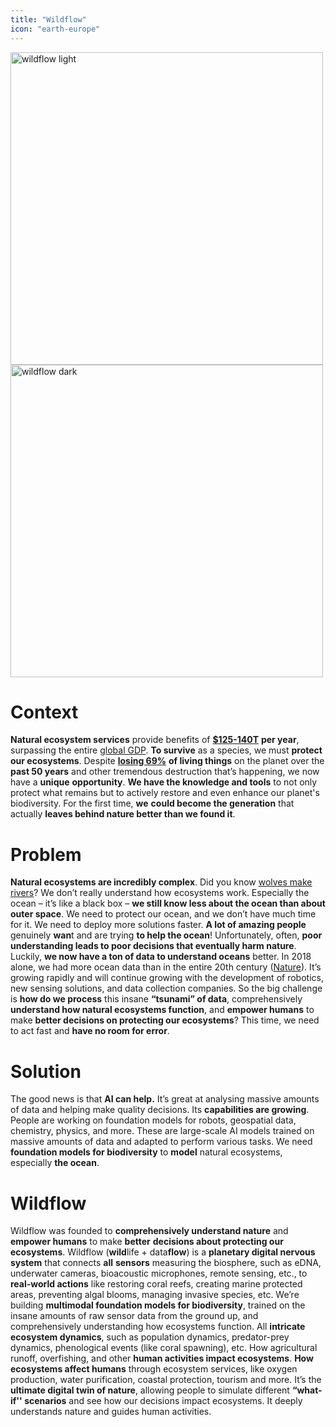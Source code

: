 ```yaml
---
title: "Wildflow"
icon: "earth-europe"
---
```


<img
  width="500"
  className="block dark:hidden"
  src="/images/hero-light.svg"
  alt="wildflow light"
/>
<img
  width="500"
  className="hidden dark:block"
  src="/images/hero-dark.svg"
  alt="wildflow dark"
/>

# Context

**Natural ecosystem services** provide benefits of [**$125-140T**](https://www.sciencedirect.com/science/article/abs/pii/S0959378014000685) **per year**, surpassing the entire [global GDP](https://www.statista.com/statistics/268750/global-gross-domestic-product-gdp). **To survive** as a species, we must **protect our ecosystems**. Despite [**losing 69%**](https://www.livingplanetindex.org/) **of living things** on the planet over the **past 50 years** and other tremendous destruction that’s happening, we now have a **unique** **opportunity**. **We have the knowledge and tools** to not only protect what remains but to actively restore and even enhance our planet's biodiversity. For the first time, **we** **could become the generation** that actually **leaves behind nature better than we found it**.

# Problem

**Natural ecosystems are incredibly complex**. Did you know [wolves make rivers](https://rewilding.academy/rewilding/how-wolves-change-rivers/)? We don’t really understand how ecosystems work. Especially the ocean – it’s like a black box – **we still know less about the ocean than about outer space**. We need to protect our ocean, and we don’t have much time for it. We need to deploy more solutions faster. **A lot of amazing people** genuinely **wan**t and are trying **to help the ocean**\! Unfortunately, often, **poor understanding leads to poor decisions that eventually harm nature**. Luckily, **we now have a ton of data to understand oceans** better. In 2018 alone, we had more ocean data than in the entire 20th century ([Nature](https://www.nature.com/articles/d41586-020-01668-z)). It’s growing rapidly and will continue growing with the development of robotics, new sensing solutions, and data collection companies. So the big challenge is **how do we process** this insane **“tsunami” of data**, comprehensively **understand how natural ecosystems function**, and **empower humans** to make **better decisions on protecting our ecosystems**? This time, we need to act fast and **have no room for error**.

# Solution

The good news is that **AI can help.** It’s great at analysing massive amounts of data and helping make quality decisions. Its **capabilities are growing**. People are working on foundation models for robots, geospatial data, chemistry, physics, and more. These are large-scale AI models trained on massive amounts of data and adapted to perform various tasks. We need **foundation models for biodiversity** to **model** natural ecosystems, especially **the ocean**.

# Wildflow

Wildflow was founded to **comprehensively understand nature** and **empower humans** to make **better** **decisions about protecting our ecosystems**. Wildflow (**wild**life \+ data**flow**) is a **planetary digital nervous system** that connects **all** **sensors** measuring the biosphere, such as eDNA, underwater cameras, bioacoustic microphones, remote sensing, etc., to **real-world actions** like restoring coral reefs, creating marine protected areas, preventing algal blooms, managing invasive species, etc. We’re building **multimodal foundation models for biodiversity**, trained on the insane amounts of raw sensor data from the ground up, and comprehensively understanding how ecosystems function. All **intricate ecosystem dynamics**, such as population dynamics, predator-prey dynamics, phenological events (like coral spawning), etc. How agricultural runoff, overfishing, and other **human activities impact ecosystems**. **How ecosystems affect humans** through ecosystem services, like oxygen production, water purification, coastal protection, tourism and more. It’s the **ultimate digital twin of nature**, allowing people to simulate different **“what-if'' scenarios** and see how our decisions impact ecosystems. It deeply understands nature and guides human activities.
